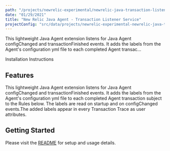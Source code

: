 ```yaml
---
path: "/projects/newrelic-experimental/newrelic-java-transaction-listener-service"
date: "01/29/2021"
title: "New Relic Java Agent - Transaction Listener Service"
projectConfig: "src/data/projects/newrelic-experimental-newrelic-java-transaction-listener-service.json"
---
```


<!-- Imports must occur at the top of the file -->

This lightweight Java Agent extension listens for Java Agent configChanged and transactionFinished events. It adds the labels from the Agent's configuration yml file to each completed Agent transac…

<Link to="https://github.com/newrelic-experimental/newrelic-java-transaction-listener-service">Installation Instructions</Link>

## Features

This lightweight Java Agent extension listens for Java Agent configChanged and transactionFinished events. It adds the labels from the Agent's configuration yml file to each completed Agent transaction subject to the Rules below. The labels are read on startup and on configChanged events.The added labels appear in every Transaction Trace as user attributes.

## Getting Started

Please visit the [README](https://github.com/newrelic-experimental/newrelic-java-transaction-listener-service#readme) for setup and usage details.
